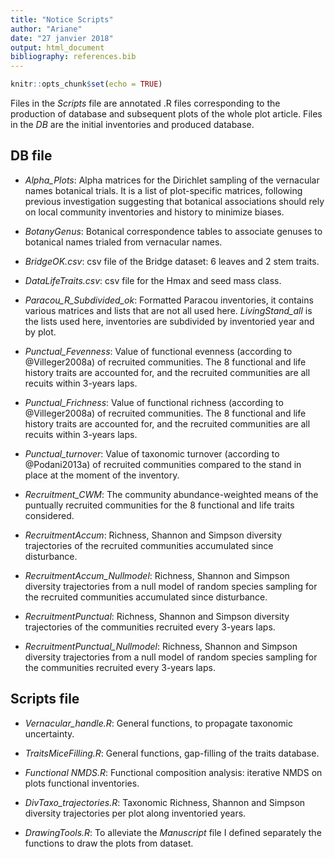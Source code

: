 ```yaml
---
title: "Notice Scripts"
author: "Ariane"
date: "27 janvier 2018"
output: html_document
bibliography: references.bib
---
```



```r
knitr::opts_chunk$set(echo = TRUE)
```


Files in the *Scripts* file are annotated .R files corresponding to the production of database and subsequent plots of the whole plot article.
Files in the *DB* are the initial inventories and produced database.


## DB file

- *Alpha_Plots*: Alpha matrices for the Dirichlet sampling of the vernacular names botanical trials. 
It is a list of plot-specific matrices, following previous investigation suggesting that botanical associations should rely on local community inventories and history to minimize biases.

- *BotanyGenus*: Botanical correspondence tables to associate genuses to botanical names trialed from vernacular names.

- *BridgeOK.csv*: csv file of the Bridge dataset: 6 leaves and 2 stem traits.

- *DataLifeTraits.csv*: csv file for the Hmax and seed mass class.

- *Paracou_R_Subdivided_ok*: Formatted Paracou inventories, it contains various matrices and lists that are not all used here. 
*LivingStand_all* is the lists used here, inventories are subdivided by inventoried year and by plot.

- *Punctual_Fevenness*: Value of functional evenness (according to @Villeger2008a) of recruited communities. 
The 8 functional and life history traits are accounted for, and the recruited communities are all recuits within 3-years laps.

- *Punctual_Frichness*: Value of functional richness (according to @Villeger2008a) of recruited communities. 
The 8 functional and life history traits are accounted for, and the recruited communities are all recuits within 3-years laps.

- *Punctual_turnover*: Value of taxonomic turnover (according to @Podani2013a) of recruited communities compared to the stand in place at the moment of the inventory.

- *Recruitment_CWM*: The community abundance-weighted means of the puntually recruited communities for the 8 functional and life traits considered.

- *RecruitmentAccum*: Richness, Shannon and Simpson diversity trajectories of the recruited communities accumulated since disturbance.

- *RecruitmentAccum_Nullmodel*: Richness, Shannon and Simpson diversity trajectories from a null model of random species sampling for the recruited communities accumulated since disturbance.

- *RecruitmentPunctual*: Richness, Shannon and Simpson diversity trajectories of the communities recruited every 3-years laps.

- *RecruitmentPunctual_Nullmodel*: Richness, Shannon and Simpson diversity trajectories from a null model of random species sampling for the communities recruited every 3-years laps.


## Scripts file

- *Vernacular_handle.R*: General functions, to propagate taxonomic uncertainty.

- *TraitsMiceFilling.R*: General functions, gap-filling of the traits database.

- *Functional NMDS.R*: Functional composition analysis: iterative NMDS on plots functional inventories.

- *DivTaxo_trajectories.R*: Taxonomic Richness, Shannon and Simpson diversity trajectories per plot along inventoried years.

- *DrawingTools.R*: To alleviate the *Manuscript* file I defined separately the functions to draw the plots from dataset.
